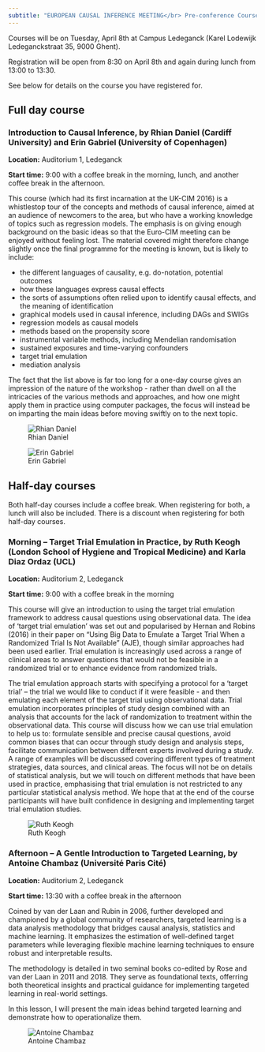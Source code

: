 ```yaml
---
subtitle: "EUROPEAN CAUSAL INFERENCE MEETING</br> Pre-conference Courses"
---
```


Courses will be on Tuesday, April 8th at Campus Ledeganck (Karel Lodewijk Ledeganckstraat 35, 9000 Ghent). 

Registration will be open from 8:30 on April 8th and again during lunch from 13:00 to 13:30.

See below for details on the course you have registered for.


## Full day course
### Introduction to Causal Inference, by Rhian Daniel (Cardiff University) and Erin Gabriel (University of Copenhagen)

__Location:__ Auditorium 1, Ledeganck

__Start time:__ 9:00 with a coffee break in the morning, lunch, and another coffee break in the afternoon. 

This course (which had its first incarnation at the UK-CIM 2016) is a whistlestop tour of the concepts and methods of causal inference, aimed at an audience of newcomers to the area, but who have a working knowledge of topics such as regression models. The emphasis is on giving enough background on the basic ideas so that the Euro-CIM meeting can be enjoyed without feeling lost. The material covered might therefore change slightly once the final programme for the meeting is known, but is likely to include:

- the different languages of causality, e.g. do-notation, potential outcomes
- how these languages express causal effects
- the sorts of assumptions often relied upon to identify causal effects, and the meaning of identification
- graphical models used in causal inference, including DAGs and SWIGs
- regression models as causal models
- methods based on the propensity score
- instrumental variable methods, including Mendelian randomisation
- sustained exposures and time-varying confounders
- target trial emulation
- mediation analysis

The fact that the list above is far too long for a one-day course gives an impression of the nature of the workshop - rather than dwell on all the intricacies of the various methods and approaches, and how one might apply them in practice using computer packages, the focus will instead be on imparting the main ideas before moving swiftly on to the next topic.

::: {layout-ncol=3}

![Rhian Daniel](images/rhian.jpg)

![Erin Gabriel](images/erin.png)

:::


## Half-day courses
Both half-day courses include a coffee break. When registering for both, a lunch will also be included. There is a discount when registering for both half-day courses.  

### Morning -- Target Trial Emulation in Practice, by Ruth Keogh (London School of Hygiene and Tropical Medicine) and Karla Diaz Ordaz (UCL) 

__Location:__ Auditorium 2, Ledeganck

__Start time:__ 9:00 with a coffee break in the morning

This course will give an introduction to using the target trial emulation framework to address causal questions using observational data. The idea of ‘target trial emulation’ was set out and popularised by Hernan and Robins (2016) in their paper on “Using Big Data to Emulate a Target Trial When a Randomized Trial Is Not Available” (AJE), though similar approaches had been used earlier. Trial emulation is increasingly used across a range of clinical areas to answer questions that would not be feasible in a randomized trial or to enhance evidence from randomized trials.

The trial emulation approach starts with specifying a protocol for a ‘target trial’ – the trial we would like to conduct if it were feasible - and then emulating each element of the target trial using observational data. Trial emulation incorporates principles of study design combined with an analysis that accounts for the lack of randomization to treatment within the observational data.
This course will discuss how we can use trial emulation to help us to: 
formulate sensible and precise causal questions, avoid common biases that can occur through study design and analysis steps,
facilitate communication between different experts involved during a study. 
A range of examples will be discussed covering different types of treatment strategies, data sources, and clinical areas. The focus will not be on details of statistical analysis, but we will touch on different methods that have been used in practice, emphasising that trial emulation is not restricted to any particular statistical analysis method. 
We hope that at the end of the course participants will have built confidence in designing and implementing target trial emulation studies.

![Ruth Keogh](images/ruth.jpg)

### Afternoon -- A Gentle Introduction to Targeted Learning, by Antoine Chambaz (Université Paris Cité)

__Location:__ Auditorium 2, Ledeganck

__Start time:__ 13:30 with a coffee break in the afternoon

Coined by van der Laan and Rubin in 2006, further developed and championed by a global community of researchers, targeted learning is a data analysis methodology that bridges causal analysis, statistics and machine learning. It emphasizes the estimation of well-defined target parameters while leveraging flexible machine learning techniques to ensure robust and interpretable results.

The methodology is detailed in two seminal books co-edited by Rose and van der Laan in 2011 and 2018. They serve as foundational texts, offerring both theoretical insights and practical guidance for implementing targeted learning in real-world settings.

In this lesson, I will present the main ideas behind targeted learning and demonstrate how to operationalize them.

![Antoine Chambaz](images/antoine.jpg)

